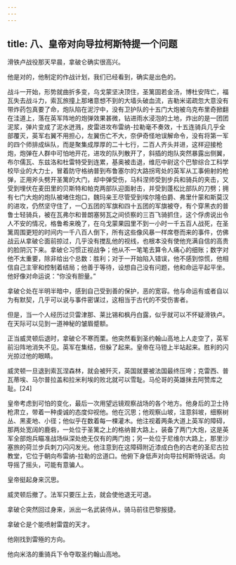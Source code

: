 ```yaml
---
---
---
```

title: 八、皇帝对向导拉柯斯特提一个问题
---




滑铁卢战役那天早晨，拿破仑确实很高兴。

他是对的，他制定的作战计划，我们已经看到，确实是出色的。

战斗一开始，形势就曲折多变，乌戈蒙坚决顶住，圣篱固若金汤，博杜安阵亡，福瓦失去战斗力，索瓦旅撞上那堵意想不到的大墙头破血流，吉勒米诺疏忽大意没有带炸药包真要了命，炮队陷在泥泞中，没有卫护队的十五门大炮被乌克布里奇掀翻在洼道上，落在英军阵地的炮弹效果甚微，钻进雨水浸泡的土地，炸出的是一团团泥浆，弹片变成了泥水迸溅，皮雷进攻布雷纳-拉勒毫不奏效，十五连骑兵几乎全部覆灭，英军右翼不用担心，左翼伤亡不大，奈伊奇怪地误解命令，没有将第一军的四个师排成纵队，而是聚集成厚厚的二十七行，二百人齐头并进，这样迎接枪炮，炮弹在人群中可怕地开花，进攻的队列散开了，斜插的炮队突然暴露出侧翼，布尔儒瓦、东兹洛和杜雷特受到连累，基奥被击退，维厄中尉这个巴黎综合工科学校毕业的大力士，冒着防守格纳普到布鲁塞尔的大路拐弯处的英军从工事俯射的枪弹，正用斧头劈开圣篱的大门，却中弹受伤，马科涅师受到步兵和骑兵的夹击，又受到埋伏在麦田里的贝斯特和帕克两部队迎面射击，并受到蓬松比部队的刀劈；拥有七门大炮的炮队被堵住炮口，魏玛亲王尽管受到埃尔隆伯爵、弗里什蒙和斯莫汉的进攻，仍然坚守住了，一〇五团的军旗和四十五团的军旗被夺，有个穿黑衣的普鲁士轻骑兵，被在瓦弗尔和普朗塞努瓦之间侦察的三百飞骑抓住，这个俘虏说出令人不安的情况，格鲁希来晚了，在乌戈蒙果园里不到一小时一千五百人战死，在圣篱周围更短的时间内一千八百人倒下，所有这些像风暴一样席卷而来的事件，仿佛战云从拿破仑面前掠过，几乎没有搅乱他的视线，也根本没有使他充满自信的高贵的脸阴沉下来。拿破仑习惯正视战争；他从不一笔笔去算令人痛心的细账；数字对他不太重要，除非给出个总数：胜利；对于一开始陷入错误，他不感到惊慌，他相信自己主宰和控制着结局；他善于等待，设想自己没有问题，他和命运平起平坐。他好像对命运说：“你没有胆量。”

拿破仑处在半明半暗中，感到自己受到善的保护，恶的宽容。他与命运有或者自以为有默契，几乎可以说与事件密谋过，这相当于古代的不受伤害者。

但是，当一个人经历过贝雷津那、莱比锡和枫丹白露，似乎就可以不怀疑滑铁卢。在天际可以见到一道神秘的皱眉蹙额。

正当威灵顿后退时，拿破仑不寒而栗。他突然看到圣约翰山高地上人走空了，英军前沿阵地消失不见。英军在集结，但躲了起来。皇帝在马镫上半站起来。胜利的闪光掠过他的眼睛。

威灵顿一旦退到索瓦涅森林，就会被歼灭，英国就要被法国最终压垮；克雷西、普瓦蒂埃、马尔普拉盖和拉米利埃的败北就可以雪耻。马伦哥的英雄抹去阿赞库之耻。[24]

皇帝考虑到可怕的变化，最后一次用望远镜观察战场的各个地方。他身后的卫士持枪肃立，带着一种虔诚的态度仰视他。他在沉思；他观察山坡，注意斜坡，细察树丛、黑麦地、小径；他似乎在数着每一棵灌木。他注视着两条大道上英军的障碍，那两处宽阔的鹿砦，一处位于圣篱之上的格纳普大路上，装备了两门大炮，这是英军全部炮兵瞄准战场纵深处绝无仅有的两门炮；另一处位于尼维尔大路上，那里沙塞旅的荷兰步兵刺刀闪闪发光。他注意到在这障碍附近漆成白色的古老的圣尼古拉教堂，它位于朝向布雷纳-拉勒的岔道口。他俯下身低声对向导拉柯斯特说话。向导摇了摇头，可能有意骗人。

皇帝挺起身来沉思。

威灵顿后撤了。法军只要压上去，就会使他退无可退。

拿破仑突然回过身来，派出一名武装侍从，骑马前往巴黎报捷。

拿破仑是个能喷射雷霆的天才。

他刚找到雷殛的方向。

他向米洛的重骑兵下令夺取圣约翰山高地。